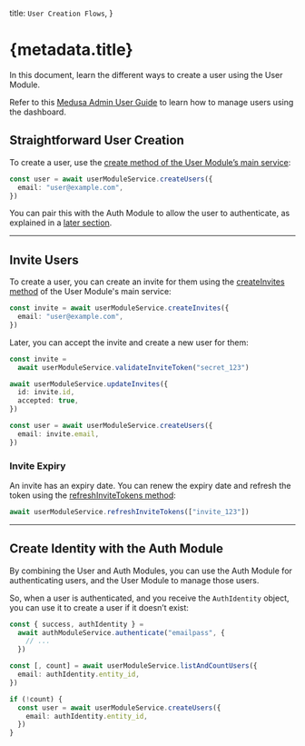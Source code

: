   title: `User Creation Flows`,
}

# {metadata.title}

In this document, learn the different ways to create a user using the User Module.

<Note title="Looking for no-code docs?">

Refer to this [Medusa Admin User Guide](!user-guide!/settings/users) to learn how to manage users using the dashboard.

</Note>

## Straightforward User Creation

To create a user, use the [create method of the User Module’s main service](/references/user/create):

```ts
const user = await userModuleService.createUsers({
  email: "user@example.com",
})
```

You can pair this with the Auth Module to allow the user to authenticate, as explained in a [later section](#create-identity-with-the-auth-module).

---

## Invite Users

To create a user, you can create an invite for them using the [createInvites method](/references/user/createInvites) of the User Module's main service:

```ts
const invite = await userModuleService.createInvites({
  email: "user@example.com",
})
```

Later, you can accept the invite and create a new user for them:

```ts
const invite =
  await userModuleService.validateInviteToken("secret_123")

await userModuleService.updateInvites({
  id: invite.id,
  accepted: true,
})

const user = await userModuleService.createUsers({
  email: invite.email,
})
```

### Invite Expiry

An invite has an expiry date. You can renew the expiry date and refresh the token using the [refreshInviteTokens method](/references/user/refreshInviteTokens):

```ts
await userModuleService.refreshInviteTokens(["invite_123"])
```

---

## Create Identity with the Auth Module

By combining the User and Auth Modules, you can use the Auth Module for authenticating users, and the User Module to manage those users.

So, when a user is authenticated, and you receive the `AuthIdentity` object, you can use it to create a user if it doesn’t exist:

```ts
const { success, authIdentity } =
  await authModuleService.authenticate("emailpass", {
    // ...
  })

const [, count] = await userModuleService.listAndCountUsers({
  email: authIdentity.entity_id,
})

if (!count) {
  const user = await userModuleService.createUsers({
    email: authIdentity.entity_id,
  })
}
```
